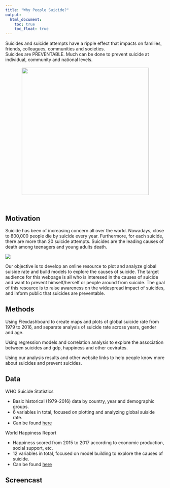 ```yaml
---
title: "Why People Suicide?"
output: 
  html_document:
    toc: true
    toc_float: true
---
```

Suicides and suicide attempts have a ripple effect that impacts on families, friends, colleagues, communities and societies. <br>Suicides are PREVENTABLE. Much can be done to prevent suicide at individual, community and national levels.
<br>
<br>
<center>
![](./image/do-not-give-up.jpg){width=400px}
</center>



<br>

## Motivation

Suicide has been of increasing concern all over the world. Nowadays, close to 800,000 people die by suicide every year. Furthermore, for each suicide, there are more than 20 suicide attempts. Suicides are the leading causes of death among teenagers and young adults death.

![](./image/top-three-causes.png)

Our objective is to develop an online resource to plot and analyze global suiside rate and build models to explore the causes of suicide. The target audience for this webpage is all who is interesed in the causes of suicide and want to prevent himself/herself or people around from suicide. The goal of this resource is to raise awareness on the widespread impact of suicides, and inform public that suicides are preventable.

## Methods

Using Flexdashboard to create maps and plots of global suicide rate from 1979 to 2016, and separate analysis of suicide rate across years, gender and age.

Using regression models and correlation analysis to explore the association between suicides and gdp, happiness and other covirates.

Using our analysis results and other website links to help people know more about suicides and prevent suicides.

## Data

WHO Suicide Statistics
<ul>
<li>Basic historical (1979-2016) data by country, year and demographic groups.</li>

<li>6 variables in total, focused on plotting and analyzing global suiside rate.</li>

<li>Can be found [here](https://www.kaggle.com/szamil/who-suicide-statistics)</li>
</ul>


World Happiness Report
<ul>
<li>Happiness scored from 2015 to 2017 according to economic production, social support, etc.</li>
<li>12 variables in total, focused on model building to explore the causes of suicide.</li>
<li>Can be found [here](https://www.kaggle.com/unsdsn/world-happiness)</li>
</ul>
## Screencast
